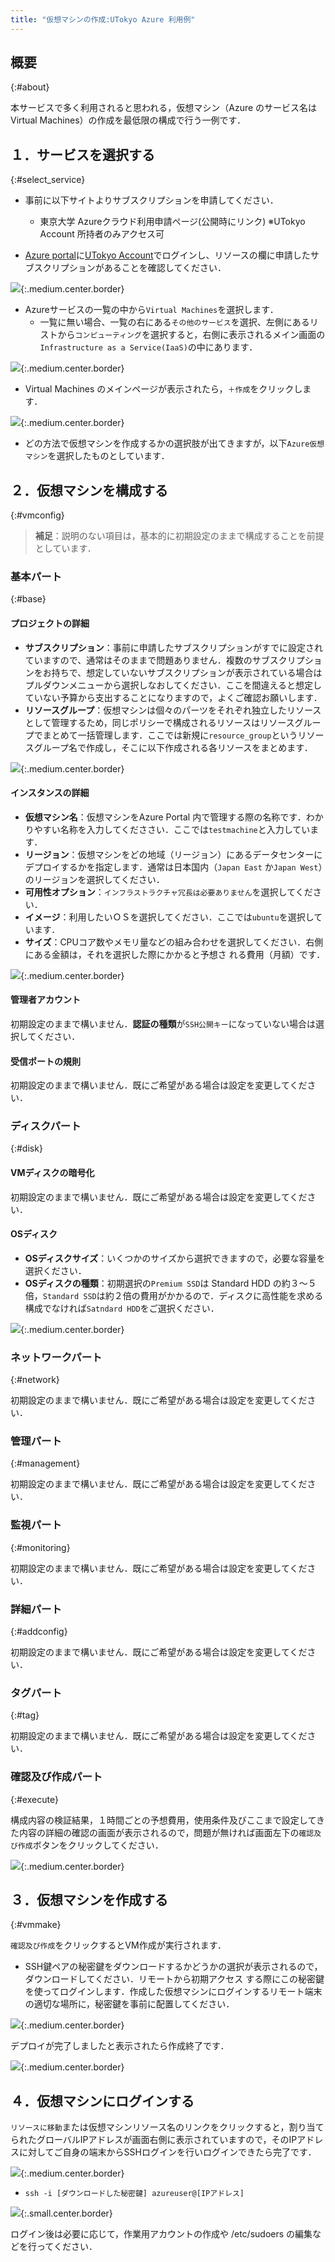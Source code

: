 ```yaml
---
title: "仮想マシンの作成:UTokyo Azure 利用例"
---
```


## 概要
{:#about}

本サービスで多く利用されると思われる，仮想マシン（Azure のサービス名はVirtual Machines）の作成を最低限の構成で行う一例です．

## １．サービスを選択する
{:#select_service}

- 事前に以下サイトよりサブスクリプションを申請してください．
  - 東京大学 Azureクラウド利用申請ページ(公開時にリンク) ※UTokyo Account 所持者のみアクセス可

- [Azure portal](https://potral.azure.com/)に[UTokyo Account](/utokyo_account)でログインし、リソースの欄に申請したサブスクリプションがあることを確認してください．

![](img/01_login.png){:.medium.center.border}

- Azureサービスの一覧の中から`Virtual Machines`を選択します．
    - 一覧に無い場合、一覧の右にある`その他のサービス`を選択、左側にあるリストから`コンピューティング`を選択すると，右側に表示されるメイン画面の`Infrastructure as a Service(IaaS)`の中にあります．

![](img/02_selectvm.png){:.medium.center.border}

- Virtual Machines のメインページが表示されたら，`＋作成`をクリックします．

![](img/03_start.png){:.medium.center.border}

- どの方法で仮想マシンを作成するかの選択肢が出てきますが，以下`Azure仮想マシン`を選択したものとしています．

## ２．仮想マシンを構成する
{:#vmconfig}

> **補足**：説明のない項目は，基本的に初期設定のままで構成することを前提としています．

### 基本パート
{:#base}

#### プロジェクトの詳細

- **サブスクリプション**：事前に申請したサブスクリプションがすでに設定されていますので、通常はそのままで問題ありません．複数のサブスクリプションをお持ちで、想定していないサブスクリプションが表示されている場合はプルダウンメニューから選択しなおしてください．ここを間違えると想定していない予算から支出することになりますので，よくご確認お願いします．
- **リソースグループ**：仮想マシンは個々のパーツをそれぞれ独立したリソースとして管理するため，同じポリシーで構成されるリソースはリソースグループでまとめて一括管理します．ここでは新規に`resource_group`というリソースグループ名で作成し，そこに以下作成される各リソースをまとめます．

![](img/04_base1.png){:.medium.center.border}

#### インスタンスの詳細

- **仮想マシン名**：仮想マシンをAzure Portal 内で管理する際の名称です．わかりやすい名称を入力してくだささい．ここでは`testmachine`と入力しています．
- **リージョン**：仮想マシンをどの地域（リージョン）にあるデータセンターにデプロイするかを指定します．通常は日本国内（`Japan East` か`Japan West`）のリージョンを選択してください．
- **可用性オプション**：`インフラストラクチャ冗長は必要ありません`を選択してください．
- **イメージ**：利用したいＯＳを選択してください．ここでは`ubuntu`を選択しています．
- **サイズ**：CPUコア数やメモリ量などの組み合わせを選択してください．右側にある金額は，それを選択した際にかかると予想さ れる費用（月額）です．

![](img/05_base2.png){:.medium.center.border}

#### 管理者アカウント

初期設定のままで構いません．**認証の種類**が`SSH公開キー`になっていない場合は選択してください．

#### 受信ポートの規則

初期設定のままで構いません．既にご希望がある場合は設定を変更してください．

### ディスクパート
{:#disk}

#### VMディスクの暗号化

初期設定のままで構いません．既にご希望がある場合は設定を変更してください．

#### OSディスク

- **OSディスクサイズ**：いくつかのサイズから選択できますので，必要な容量を選択ください．
- **OSディスクの種類**：初期選択の`Premium SSD`は Standard HDD の約３～５倍，`Standard SSD`は約２倍の費用がかかるので．ディスクに高性能を求める構成でなければ`Satndard HDD`をご選択ください．

![](img/06_osdisk.png){:.medium.center.border}

### ネットワークパート
{:#network}

初期設定のままで構いません．既にご希望がある場合は設定を変更してください．

### 管理パート
{:#management}

初期設定のままで構いません．既にご希望がある場合は設定を変更してください．

### 監視パート
{:#monitoring}

初期設定のままで構いません．既にご希望がある場合は設定を変更してください．

### 詳細パート
{:#addconfig}

初期設定のままで構いません．既にご希望がある場合は設定を変更してください．

### タグパート
{:#tag}

初期設定のままで構いません．既にご希望がある場合は設定を変更してください．

### 確認及び作成パート
{:#execute}

構成内容の検証結果，１時間ごとの予想費用，使用条件及びここまで設定してきた内容の詳細の確認の画面が表示されるので，問題が無ければ画面左下の`確認及び作成`ボタンをクリックしてください．

![](img/07_confirm1.png){:.medium.center.border}

## ３．仮想マシンを作成する
{:#vmmake}

`確認及び作成`をクリックするとVM作成が実行されます．

- SSH鍵ペアの秘密鍵をダウンロードするかどうかの選択が表示されるので，ダウンロードしてください．リモートから初期アクセス する際にこの秘密鍵を使ってログインします．作成した仮想マシンにログインするリモート端末の適切な場所に，秘密鍵を事前に配置してください．

![](img/08_sshkey.png){:.medium.center.border}

デプロイが完了しましたと表示されたら作成終了です．

![](img/09_complete.png){:.medium.center.border}

## ４．仮想マシンにログインする

`リソースに移動`または仮想マシンリソース名のリンクをクリックすると，割り当てられたグローバルIPアドレスが画面右側に表示されていますので，そのIPアドレスに対してご自身の端末からSSHログインを行いログインできたら完了です．

![](img/11_ipaddress.png){:.medium.center.border}

  - `ssh -i [ダウンロードした秘密鍵] azureuser@[IPアドレス]`

![](img/12_sshlogin.png){:.small.center.border}

ログイン後は必要に応じて，作業用アカウントの作成や /etc/sudoers の編集などを行ってください．
